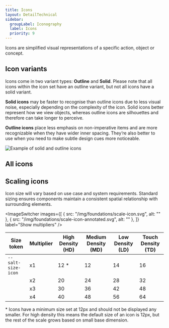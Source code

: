 ```yaml
---
title: Icons
layout: DetailTechnical
sidebar:
  groupLabel: Iconography
  label: Icons
  priority: 9
---
```


Icons are simplified visual representations of a specific action, object or concept.

## Icon variants

Icons come in two variant types: **Outline** and **Solid**. Please note that all icons within the icon set have an outline variant, but not all icons have a solid variant.

**Solid icons** may be faster to recognise than outline icons due to less visual noise, especially depending on the complexity of the icon. Solid icons better represent how we view objects, whereas outline icons are silhouettes and therefore can take longer to perceive.

**Outline icons** place less emphasis on non-imperative items and are more recognizable when they have wider inner spacing. They’re also better to use when you need to make subtle design cues more noticeable.

<Image
  src="/img/foundations/iconography-icon-variants.png"
  alt="Example of solid and outline icons"
/>

## All icons

<IconPreview />

## Scaling icons

Icon size will vary based on use case and system requirements. Standard sizing ensures components maintain a consistent spatial relationship with surrounding elements.

<ImageSwitcher
  images={[
    { src: "/img/foundations/scale-icon.svg", alt: "" },
    { src: "/img/foundations/scale-icon-annotated.svg", alt: "" },
  ]}
  label="Show multipliers"
/>

| Size token         | Multiplier | High Density (HD) | Medium Density (MD) | Low Density (LD) | Touch Density (TD)|
| ------------------ | ---------- | ----------------- | ------------------- | ---------------- | ----------------- |
| `--salt-size-icon` | x1         | 12 \*             | 12                  | 14               | 16                |
|                    | x2         | 20                | 24                  | 28               | 32                |
|                    | x3         | 30                | 36                  | 42               | 48                |
|                    | x4         | 40                | 48                  | 56               | 64                |

\* Icons have a minimum size set at 12px and should not be displayed any smaller. For high density this means the default size of an icon is 12px, but the rest of the scale grows based on small base dimension.
